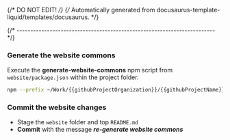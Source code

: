 {/* DO NOT EDIT! */}
{/* Automatically generated from docusaurus-template-liquid/templates/docusaurus. */}

{/* ------------------------------------------------------------------------ */}

### Generate the website commons

Execute the **generate-website-commons** npm script from `website/package.json`
within the project folder.

```sh
npm --prefix ~/Work/{{githubProjectOrganization}}/{{githubProjectName}}.git/website run generate-website-commons
```

### Commit the website changes

- Stage the `website` folder and top `README.md`
- **Commit** with the message _**re-generate website commons**_
